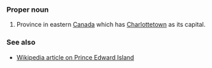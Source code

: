 ===Proper noun===
#Province in eastern [[Canada]] which has [[Charlottetown]] as its capital.

===See also===
*[[w:Prince Edward Island|Wikipedia article on Prince Edward Island]]